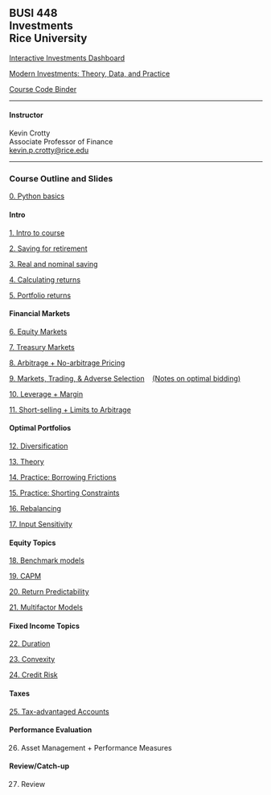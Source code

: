 ## BUSI 448<br>Investments<br>Rice University


[Interactive Investments Dashboard](https://learn-investments.org)

[Modern Investments: Theory, Data, and Practice](http://mi.bbcx-investments.com/index.html)

[Course Code Binder](https://mybinder.org/v2/gh/kpcrotty/busi448_binder/HEAD)

<hr>

#### Instructor

Kevin Crotty<br>
Associate Professor of Finance<br>
<a href="mailto:kevin.p.crotty@rice.edu">kevin.p.crotty@rice.edu</a>

<hr>

### Course Outline and Slides

[0. Python basics](./busi448/python_basics.html)

#### Intro

[1. Intro to course](./busi448/01_intro.html)

[2. Saving for retirement](./busi448/02_saving.html)

[3. Real and nominal saving](./busi448/03_saving_real_nominal.html)

[4. Calculating returns](./busi448/04_returns.html)

[5. Portfolio returns](./busi448/05_returns_portfolios.html)

#### Financial Markets

[6. Equity Markets](./busi448/06_stocks.html)

[7. Treasury Markets](./busi448/07_treasuries.html)

[8. Arbitrage + No-arbitrage Pricing](./busi448/08_arbitrage.html)

[9. Markets, Trading, & Adverse Selection](./busi448/09_markets.html) &nbsp;&nbsp; [(Notes on optimal bidding)](./busi448/asymmetric_info.html) 

[10. Leverage + Margin](./busi448/10_leverage.html)

[11. Short-selling + Limits to Arbitrage](./busi448/11_shorting.html)

#### Optimal Portfolios

[12. Diversification](./busi448/12_diversification.html)

[13. Theory](./busi448/13_portfolios_theory.html)

[14. Practice: Borrowing Frictions](./busi448/14_portfolios_borrowing_frictions.html)

[15. Practice: Shorting Constraints](./busi448/15_portfolios_short_constraints.html)

[16. Rebalancing](./busi448/16_rebalancing.html)

[17. Input Sensitivity](./busi448/17_input_sensitivity.html)

#### Equity Topics

[18. Benchmark models](./busi448/18_mkt_model_regression.html)

[19. CAPM](./busi448/19_capm.html)

[20. Return Predictability](./busi448/20_predictability.html)

[21. Multifactor Models](./busi448/21_multifactor_models.html)

#### Fixed Income Topics

[22. Duration](./busi448/22_duration.html)

[23. Convexity](./busi448/23_convexity.html)

[24. Credit Risk](./busi448/24_credit_risk.html)

#### Taxes

[25. Tax-advantaged Accounts](./busi448/25_tax_advantaged_accts.html)

<!-- 23. Tax-advantaged Assets -->
<!-- [23. Tax-advantaged Assets](./busi448/trading_securities.html) -->

#### Performance Evaluation

26. Asset Management + Performance Measures
<!-- [24. Asset Management](./busi448/trading_securities.html) -->

<!-- [25. Returns-based Measures](./busi448/trading_securities.html) -->

<!-- 26. Fees -->
<!-- [26. Fees](./busi448/trading_securities.html) -->

#### Review/Catch-up

27. Review 
<!-- [27. Review](./busi448/trading_securities.html) -->